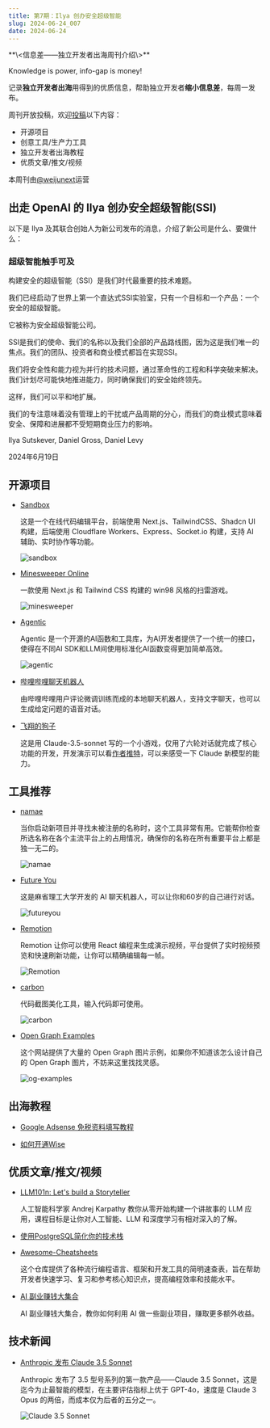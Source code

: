 ```yaml
---
title: 第7期：Ilya 创办安全超级智能
slug: 2024-06-24_007
date: 2024-06-24
---
```


<Aside>
**\<信息差——独立开发者出海周刊介绍\>**

Knowledge is power, info-gap is money!

记录**独立开发者出海**用得到的优质信息，帮助独立开发者**缩小信息差**，每周一发布。

周刊开放投稿，欢迎[投稿](https://github.com/weijunext/gap.weijunext.com/issues)以下内容：
- 开源项目
- 创意工具/生产力工具
- 独立开发者出海教程
- 优质文章/推文/视频

本周刊由[@weijunext](https://x.com/weijunext)运营
</Aside>

## 出走 OpenAI 的 Ilya 创办安全超级智能(SSI)

以下是 Ilya 及其联合创始人为新公司发布的消息，介绍了新公司是什么、要做什么：

### 超级智能触手可及

构建安全的超级智能（SSI）是我们时代最重要的技术难题。

我们已经启动了世界上第一个直达式SSI实验室，只有一个目标和一个产品：一个安全的超级智能。

它被称为安全超级智能公司。

SSI是我们的使命、我们的名称以及我们全部的产品路线图，因为这是我们唯一的焦点。我们的团队、投资者和商业模式都旨在实现SSI。

我们将安全性和能力视为并行的技术问题，通过革命性的工程和科学突破来解决。我们计划尽可能快地推进能力，同时确保我们的安全始终领先。

这样，我们可以平和地扩展。

我们的专注意味着没有管理上的干扰或产品周期的分心，而我们的商业模式意味着安全、保障和进展都不受短期商业压力的影响。

Ilya Sutskever, Daniel Gross, Daniel Levy

2024年6月19日


## 开源项目

- [Sandbox](https://github.com/ishaan1013/sandbox)

  这是一个在线代码编辑平台，前端使用 Next.js、TailwindCSS、Shadcn UI 构建，后端使用 Cloudflare Workers、Express、Socket.io 构建，支持 AI 辅助、实时协作等功能。

  ![sandbox](/assets/007/sandbox.webp)

- [Minesweeper Online](https://github.com/zerosoul/ohminesweeper.online)

  一款使用 Next.js 和 Tailwind CSS 构建的 win98 风格的扫雷游戏。

  ![minesweeper](/assets/007/minesweeper.webp)

- [Agentic](https://github.com/transitive-bullshit/agentic)

  Agentic 是一个开源的AI函数和工具库，为AI开发者提供了一个统一的接口，使得在不同AI SDK和LLM间使用标准化AI函数变得更加简单高效。

  ![agentic](/assets/007/agentic.webp)

- [哔哩哔哩聊天机器人](https://github.com/linyiLYi/bilibot)

  由哔哩哔哩用户评论微调训练而成的本地聊天机器人，支持文字聊天，也可以生成给定问题的语音对话。

- [飞翔的狗子](https://github.com/orange2ai/dogandbone/blob/main/flying-dog-game.html)

  这是用 Claude-3.5-sonnet 写的一个小游戏，仅用了六轮对话就完成了核心功能的开发，开发演示可以看[作者推特](https://x.com/oran_ge/status/1804435039352156512)，可以来感受一下 Claude 新模型的能力。

## 工具推荐

- [namae](https://namae.dev/)

  当你启动新项目并寻找未被注册的名称时，这个工具非常有用。它能帮你检查所选名称在各个主流平台上的占用情况，确保你的名称在所有重要平台上都是独一无二的。

  ![namae](/assets/007/namae.webp)

- [Future You](https://futureyou.life/)

  这是麻省理工大学开发的 AI 聊天机器人，可以让你和60岁的自己进行对话。

  ![futureyou](/assets/007/futureyou.webp)

- [Remotion](https://www.remotion.dev/)

  Remotion 让你可以使用 React 编程来生成演示视频，平台提供了实时视频预览和快速刷新功能，让你可以精确编辑每一帧。

  ![Remotion](/assets/007/remotion.webp)

- [carbon](https://carbon.now.sh/)

  代码截图美化工具，输入代码即可使用。

  ![carbon](/assets/007/carbon.webp)

- [Open Graph Examples](https://opengraphexamples.com/)

  这个网站提供了大量的 Open Graph 图片示例，如果你不知道该怎么设计自己的 Open Graph 图片，不妨来这里找找灵感。

  ![og-examples](/assets/007/og-example.webp)


## 出海教程

- [Google Adsense 免税资料填写教程](https://jamesdaily.life/adsense_ve)

- [如何开通Wise](https://x.com/richriverspirit/status/1803368256667000972)


## 优质文章/推文/视频

- [LLM101n: Let's build a Storyteller](https://github.com/karpathy/LLM101n)

  人工智能科学家 Andrej Karpathy 教你从零开始构建一个讲故事的 LLM 应用，课程目标是让你对人工智能、LLM 和深度学习有相对深入的了解。

- [使用PostgreSQL简化你的技术栈](https://huangz.blog/2024/postgresql-for-everything.html)

- [Awesome-Cheatsheets](https://github.com/LeCoupa/awesome-cheatsheets)

  这个仓库提供了各种流行编程语言、框架和开发工具的简明速查表，旨在帮助开发者快速学习、复习和参考核心知识点，提高编程效率和技能水平。

- [AI 副业赚钱大集合](https://github.com/bleedline/aimoneyhunter)

  AI 副业赚钱大集合，教你如何利用 AI 做一些副业项目，赚取更多额外收益。


## 技术新闻

- [Anthropic 发布 Claude 3.5 Sonnet](https://x.com/AnthropicAI/status/1803790676988920098)

  Anthropic 发布了 3.5 型号系列的第一款产品——Claude 3.5 Sonnet，这是迄今为止最智能的模型，在主要评估指标上优于 GPT-4o，速度是 Claude 3 Opus 的两倍，而成本仅为后者的五分之一。

  ![Claude 3.5 Sonnet](/assets/007/claude-3.5-sonnet.webp)